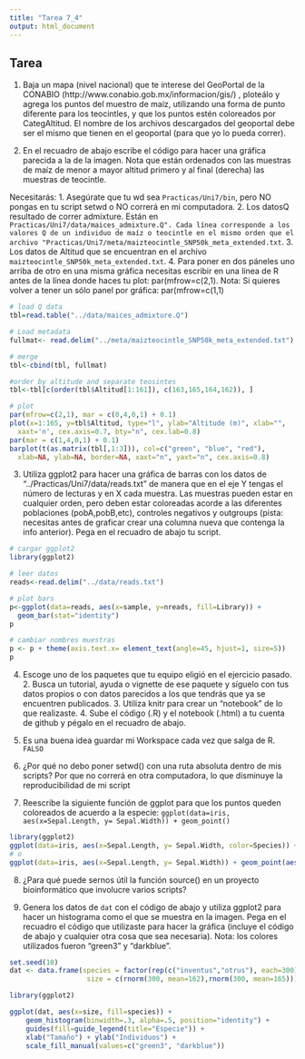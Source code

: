---
title: "Tarea 7_4"
output: html_document
---

## Tarea 

1) Baja un mapa (nivel nacional) que te interese del GeoPortal de la CONABIO (http://www.conabio.gob.mx/informacion/gis/) , ploteálo y agrega los puntos del muestro de maíz, utilizando una forma de punto diferente para los teocintles, y que los puntos estén coloreados por CategAltitud. El nombre de los archivos descargados del geoportal debe ser el mismo que tienen en el geoportal (para que yo lo pueda correr).

2) En el recuadro de abajo escribe el código para hacer una gráfica parecida a la de la imagen. Nota que están ordenados con las muestras de maíz de menor a mayor altitud primero y al final (derecha) las muestras de teocintle.

Necesitarás:
1. Asegúrate que tu wd sea `Practicas/Uni7/bin`, pero NO pongas en tu script setwd o NO correrá en mi computadora.
2. Los datosQ resultado de correr admixture. Están en `Practicas/Uni7/data/maices_admixture.Q". Cada línea corresponde a los valores Q de un individuo de maíz o teocintle en el mismo orden que el archivo "Practicas/Uni7/meta/maizteocintle_SNP50k_meta_extended.txt`.
3. Los datos de Altitud que se encuentran en el archivo `maizteocintle_SNP50k_meta_extended.txt`.
4. Para poner en dos páneles uno arriba de otro en una misma gráfica necesitas escribir en una  línea de R antes de la línea donde haces tu plot: par(mfrow=c(2,1). Nota: Si quieres volver a tener un sólo panel por gráfica: par(mfrow=c(1,1)

```{r, echo=FALSE}
# load Q data
tbl=read.table("../data/maices_admixture.Q")

# Load metadata
fullmat<- read.delim("../meta/maizteocintle_SNP50k_meta_extended.txt")

# merge 
tbl<-cbind(tbl, fullmat)

#order by altitude and separate teosintes
tbl<-tbl[c(order(tbl$Altitud[1:161]), c(163,165,164,162)), ]

# plot
par(mfrow=c(2,1), mar = c(0,4,0,1) + 0.1)
plot(x=1:165, y=tbl$Altitud, type="l", ylab="Altitude (m)", xlab="", 
  xaxt='n', cex.axis=0.7, bty="n", cex.lab=0.8)
par(mar = c(1,4,0,1) + 0.1)
barplot(t(as.matrix(tbl[,1:3])), col=c("green", "blue", "red"),
  xlab=NA, ylab=NA, border=NA, xaxt="n", yaxt="n", cex.axis=0.8)
```

3) Utiliza ggplot2 para hacer una gráfica de barras con los datos de "../Practicas/Uni7/data/reads.txt" de manera que en el eje Y tengas el número de lecturas y en X cada muestra. Las muestras pueden estar en cualquier orden, pero deben estar coloreadas acorde a las diferentes poblaciones (pobA,pobB,etc), controles negativos y outgroups (pista: necesitas antes de graficar crear una columna nueva que contenga la info anterior). Pega en el recuadro de abajo tu script.


```{r}
# cargar ggplot2
library(ggplot2)

# leer datos
reads<-read.delim("../data/reads.txt")

# plot bars
p<-ggplot(data=reads, aes(x=sample, y=nreads, fill=Library)) +
  geom_bar(stat="identity")
p

# cambiar nombres muestras
p <- p + theme(axis.text.x= element_text(angle=45, hjust=1, size=5))
p

```


4) Escoge uno de los paquetes que tu equipo eligió en el ejercicio pasado. 2. Busca un tutorial, ayuda o vignette de ese paquete y síguelo con tus datos propios o con datos parecidos a los que tendrás que ya se encuentren publicados. 3. Utiliza knitr para crear un "notebook" de lo que realizaste. 4. Sube el código (.R) y el notebook (.html) a tu cuenta de github y pégalo en el recuadro de abajo.


5) Es una buena idea guardar mi Workspace cada vez que salga de R.
`FALSO`

6) ¿Por qué no debo poner setwd() con una ruta absoluta dentro de mis scripts? 
Por que no correrá en otra computadora, lo que disminuye la reproducibilidad de mi script

7) Reescribe la siguiente función de ggplot para que los puntos queden coloreados de acuerdo a la especie: `ggplot(data=iris, aes(x=Sepal.Length, y= Sepal.Width)) + geom_point()`

```{r}
library(ggplot2)
ggplot(data=iris, aes(x=Sepal.Length, y= Sepal.Width, color=Species)) + geom_point()
# o
ggplot(data=iris, aes(x=Sepal.Length, y= Sepal.Width)) + geom_point(aes(color= Species, shape=Species))

```

8) ¿Para qué puede sernos útil la función source() en un proyecto bioinformático que involucre varios scripts?

9) Genera los datos de `dat` con el código de abajo y utiliza ggplot2 para hacer un histograma como el que se muestra en la imagen. Pega en el recuadro el código que utilizaste para hacer la gráfica (incluye el código de abajo y cualquier otra cosa que sea necesaria). Nota: los colores utilizados fueron "green3" y "darkblue".


```{r}
set.seed(10)
dat <- data.frame(species = factor(rep(c("inventus","otrus"), each=300)), 
                   size = c(rnorm(300, mean=162),rnorm(300, mean=165)))

library(ggplot2)

ggplot(dat, aes(x=size, fill=species)) +
    geom_histogram(binwidth=.3, alpha=.5, position="identity") +
    guides(fill=guide_legend(title="Especie")) + 
    xlab("Tamaño") + ylab("Individuos") +
    scale_fill_manual(values=c("green3", "darkblue"))

```



